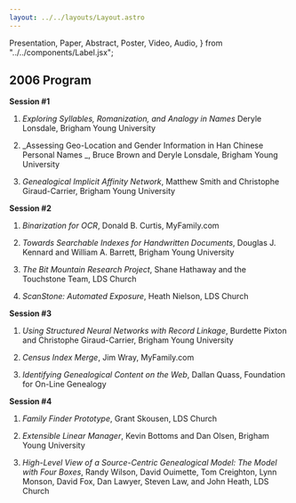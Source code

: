 ```yaml
---
layout: ../../layouts/Layout.astro
---
```


  Presentation,
  Paper,
  Abstract,
  Poster,
  Video,
  Audio,
} from "../../components/Label.jsx";

## 2006 Program

**Session #1**

1. _Exploring Syllables, Romanization, and Analogy in Names_ Deryle Lonsdale,
   Brigham Young
   University<Abstract url="/conf/2006/lonsdale-exploring-abstract-fhtw2006.pdf" /><Presentation url="/conf/2006/lonsdale-exploring-presentation-fhtw2006.pdf" />

1. _Assessing Geo-Location and Gender Information in Han Chinese Personal Names
   _, Bruce Brown and Deryle Lonsdale, Brigham Young
   University<Abstract url="/conf/2006/brown-assessing-abstract-fhtw2006.pdf" /><Presentation url="/conf/2006/brown-assessing-presentation-fhtw2006.pdf" />

1. _Genealogical Implicit Affinity Network_, Matthew Smith and Christophe
   Giraud-Carrier, Brigham Young
   University<Abstract url="/conf/2006/smith-genealogical-abstract-fhtw2006.pdf" /><Presentation url="/conf/2006/smith-genealogical-presentation-fhtw2006.pdf" />

**Session #2**

1. _Binarization for OCR_, Donald B. Curtis,
   MyFamily.com<Abstract url="/conf/2006/curtis-binarization-abstract-fhtw2006.pdf" /><Presentation url="/conf/2006/curtis-binarization-presentation-fhtw2006.pdf" />

1. _Towards Searchable Indexes for Handwritten Documents_, Douglas J. Kennard
   and William A. Barrett, Brigham Young
   University<Abstract url="/conf/2006/kennard-towards-abstract-fhtw2006.pdf" /><Presentation url="/conf/2006/kennard-towards-presentation-fhtw2006.pdf" />

1. _The Bit Mountain Research Project_, Shane Hathaway and the Touchstone Team,
   LDS
   Church<Abstract url="/conf/2006/hathaway-bit-abstract-fhtw2006.pdf" /><Presentation url="/conf/2006/hathaway-bit-presentation-fhtw2006.pdf" />

1. _ScanStone: Automated Exposure_, Heath Nielson, LDS
   Church<Abstract url="/conf/2006/nielson-scanstone-abstract-fhtw2006.pdf" /><Presentation url="/conf/2006/nielson-scanstone-presentation-fhtw2006.pdf" />

**Session #3**

1. _Using Structured Neural Networks with Record Linkage_, Burdette Pixton and
   Christophe Giraud-Carrier, Brigham Young
   University<Abstract url="/conf/2006/pixton-using-abstract-fhtw2006.pdf" /><Presentation url="/conf/2006/pixton-using-presentation-fhtw2006.pdf" />

1. _Census Index Merge_, Jim Wray,
   MyFamily.com<Abstract url="/conf/2006/wray-census-abstract-fhtw2006.pdf" /><Presentation url="/conf/2006/wray-census-presentation-fhtw2006.pdf" />

1. _Identifying Genealogical Content on the Web_, Dallan Quass, Foundation for
   On-Line
   Genealogy<Abstract url="/conf/2006/quass-identifying-abstract-fhtw2006.pdf" /><Presentation url="/conf/2006/quass-identifying-presentation-fhtw2006.pdf" />

**Session #4**

1. _Family Finder Prototype_, Grant Skousen, LDS
   Church<Abstract url="/conf/2006/skousen-family-abstract-fhtw2006.pdf" /><Presentation url="/conf/2006/skousen-family-presentation-fhtw2006.pdf" />

1. _Extensible Linear Manager_, Kevin Bottoms and Dan Olsen, Brigham Young
   University<Abstract url="/conf/2006/bottoms-extensible-abstract-fhtw2006.pdf" /><Presentation url="/conf/2006/bottoms-extensible-presentation-fhtw2006.pdf" />

1. _High-Level View of a Source-Centric Genealogical Model: The Model with Four
   Boxes_, Randy Wilson, David Ouimette, Tom Creighton, Lynn Monson, David Fox,
   Dan Lawyer, Steven Law, and John Heath, LDS
   Church<Abstract url="/conf/2006/wilson-high-abstract-fhtw2006.pdf" /><Presentation url="/conf/2006/wilson-high-presentation-fhtw2006.pdf" />
